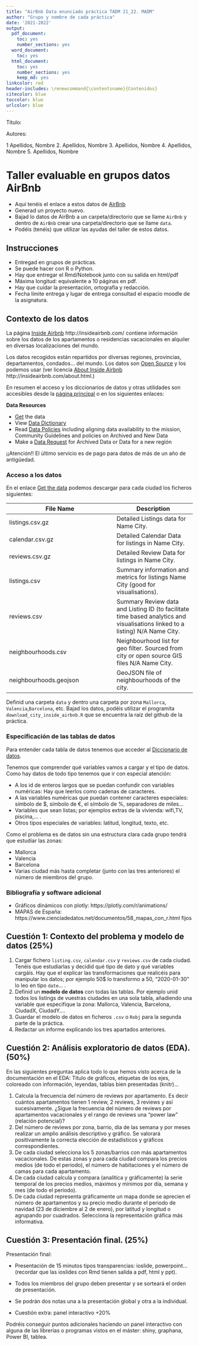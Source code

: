 ```yaml
---
title: "AirBnb Data enunciado práctica TADM 21_22. MADM"
author: "Grupo y nombre de cada práctica"
date: '2021-2022'
output:
  pdf_document:
    toc: yes
    number_sections: yes
  word_document:
    toc: yes
  html_document: 
    toc: yes
    number_sections: yes
    keep_md: yes
linkcolor: red
header-includes: \renewcommand{\contentsname}{Contenidos}
citecolor: blue
toccolor: blue
urlcolor: blue
---
```



Título:

Autores:
 

 
1  Apellidos, Nombre
2. Apellidos, Nombre 
3. Apellidos, Nombre
4. Apellidos, Nombre
5. Apellidos, Nombre

# Taller evaluable en grupos datos AirBnb


* Aquí tenéis el enlace a estos datos de [AirBnb](http://insideairbnb.com/get-the-data.html)
* Generad  un proyecto nuevo. 
* Bajad lo datos de AirBnb a un carpeta/directorio que se llame `AirBnb` y dentro de `AirBnb` crear una carpeta/directorio que se llame `data`.
* Podéis (tenéis) que  utilizar las ayudas del taller de estos datos.




## Instrucciones

* Entregad en grupos de prácticas.
* Se puede hacer con R o Python.
* Hay que entregar el Rmd/Notebook junto con su salida en html/pdf
* Máxima longitud: equivalente a 10 páginas en pdf.
* Hay que cuidar la presentación, ortografía y redacción.
* Fecha límite entrega y lugar de entrega consultad el espacio moodle de la asignatura.

## Contexto de los datos 

La página [Inside Airbnb](http://insideairbnb.com/) http://insideairbnb.com/ contiene  información sobre los datos de los apartamentos o residencias vacacionales en alquiler en diversas localizaciones del mundo.

Los datos recogidos están repartidos por diversas regiones, provincias, departamentos, condados... del mundo. Los datos son [Open Source](https://www.redhat.com/es/topics/open-source/what-is-open-source) y los podemos usar (ver licencia [About Inside Airbnb](/http://insideairbnb.com/about.html)  http://insideairbnb.com/about.html.)

En resumen el acceso y  los diccionarios de datos y otras utilidades son  accesibles desde la [página principal](http://insideairbnb.com/get-the-data.html) o en los siguientes enlaces:


**Data Resources**

* [Get](http://insideairbnb.com/get-the-data.html) the data
* View [Data Dictionary](https://docs.google.com/spreadsheets/d/1iWCNJcSutYqpULSQHlNyGInUvHg2BoUGoNRIGa6Szc4/edit#gid=982310896)
* Read [Data Policies](http://insideairbnb.com/data-policies.html) including aligning data availability to the mission, Community Guidelines and policies on Archived and New Data
* Make a [Data Request](http://insideairbnb.com/data-requests.html) for Archived Data or Data for a new región


¡¡Atención!! El último servicio es de pago para datos de más de un año de antigüedad.


### Acceso a los datos

En el enlace  [Get the data](http://insideairbnb.com/get-the-data.html) podemos descargar para cada ciudad los ficheros siguientes:


| File Name |	Description| 
----------------|------------| 
| listings.csv.gz |	Detailed Listings data for Name City.| 
| calendar.csv.gz |	Detailed Calendar Data for listings in Name City.| 
| reviews.csv.gz 	| Detailed Review Data for listings in Name City.| 
| listings.csv 	  | Summary information and metrics for listings Name City (good for visualisations).| 
| reviews.csv 	| Summary Review data and Listing ID (to facilitate time based analytics and visualisations linked to a listing) N/A 	Name City.| 
| neighbourhoods.csv |	Neighbourhood list for geo filter. Sourced from city or open source GIS files N/A 	Name City. |  	
| neighbourhoods.geojson |	GeoJSON file of neighbourhoods of the city.| 


Definid una carpeta `data` y dentro una carpeta por zona `Mallorca`, `Valencia`,`Barcelona`, etc. Bajad los datos, podéis utilizar el programita `download_city_inside_airbnb.R` que se encuentra  la raíz del  github de la práctica.

###  Especificación de las tablas de  datos

Para entender cada tabla de datos tenemos que acceder al [Diccionario de datos](https://docs.google.com/spreadsheets/d/1iWCNJcSutYqpULSQHlNyGInUvHg2BoUGoNRIGa6Szc4/edit#gid=982310896).

Tenemos que comprender qué variables vamos a cargar y el tipo de datos. Como hay datos de todo tipo tenemos que ir con especial atención:


* A los id de enteros largos que se puedan confundir con variables numéricas: Hay que leerlos como cadenas de caracteres.
* A las variables numéricas que puedan contener caracteres especiales: símbolo de \$, símbolo de \€, el símbolo de \%, separadores de miles...
* Variables que sean listas; por ejemplos extras de la vivienda: wifi,TV, piscina,... .
* Otros tipos especiales de variables: latitud, longitud, texto, etc. 





Como  el problema es de datos  sin  una estructura clara cada grupo tendrá que estudiar las zonas:

* Mallorca
* Valencia
* Barcelona
* Varias ciudad más hasta completar (junto con las tres anteriores) el número de miembros del grupo.


### Bibliografía y software adicional 


* Gráficos dinámicos con plotly:  https://plotly.com/r/animations/
* MAPAS de España: https://www.cienciadedatos.net/documentos/58_mapas_con_r.html fijos




## Cuestión 1:  Contexto del problema y modelo de datos  (25%)

1. Cargar fichero `listing.csv`, `calendar.csv` y `reviews.csv` de cada ciudad. Tenéis que estudiarlas y decidid qué tipo de dato y qué variables cargáis. Hay que el explicar las transformaciones que realicéis para manipular los datos; por ejemplo 50$ lo transformo a 50, "2020-01-30" lo leo en tipo `date`... .
2. Definid un **modelo de datos** con todas las tablas. Por ejemplo unid todos los listings  de  vuestras ciudades en una sola tabla, añadiendo una variable que especifique la zona:  Mallorca, Valencia, Barcelona, CiudadX, CiudadY....
3. Guardar el modelo de datos en ficheros `.csv` o `Robj` para la  segunda parte de la práctica.
4. Redactar un informe explicando los tres apartados anteriores.





## Cuestión 2: Análisis exploratorio de datos (EDA). (50%)

En las siguientes preguntas aplica todo lo que hemos visto  acerca de la documentación en el EDA: Título de gráficos,  etiquetas de los ejes, coloreado con información, leyendas, tablas bien presentadas (knitr)...

1. Calcula la frecuencia del número de reviews por apartamento. Es decir cuántos apartamentos tienen 1 review, 2 reviews, 3 reviews y así sucesivamente. ¿Sigue la frecuencia del número de reviews por apartamentos  vacacionales  y el rango de reviews  una "power law" (relación potencial)?
1. Del número de reviews por zona, barrio, día de las semana y por meses realizar un amplio análisis descriptivo y  gráfico. Se valorará positivamente la correcta elección de  estadísticos y gráficos correspondientes.
1. De cada ciudad selecciona los 5 zonas/barrios con más apartamentos vacacionales. De estas zonas y para cada ciudad compara los precios medios (de todo el periodo), el número de habitaciones y el número de camas para cada apartamento.
1. De cada ciudad calcula y compara (analítica y gráficamente)  la serie temporal de los   precios medios, máximos y mínimos por día, semana y mes  (de todo el periodo).
1. De cada ciudad representa gráficamente un mapa donde se aprecien el número de apartamentos y su precio medio durante el periodo de navidad (23 de diciembre al 2 de enero), por latitud y longitud o agrupando por cuadrados. Selecciona la representación gráfica más informativa.


## Cuestión 3: Presentación final. (25%)



Presentación final:

* Presentación de 15 minutos  tipos transparencias: ioslide, powerpoint... (recordar que las ioslides con Rmd tienen salida a pdf, html y ppt).
* Todos los miembros del grupo deben presentar y se sorteará el orden de presentación.
* Se podrán dos notas una a la presentación global y otra a la individual.


* Cuestión extra: panel interactivo +20\%

Podréis conseguir puntos adicionales haciendo un panel interactivo con alguna de las librerías o programas vistos en el máster: shiny, graphana, Power BI, tablea.


